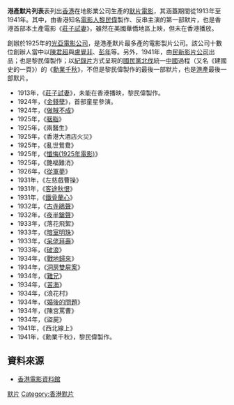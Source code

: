 '''港產默片列表'''表列出[[香港|香港]]在地影業公司生產的[[默片|默片]][[電影|電影]]，其涵蓋期間從1913年至1941年。其中，由香港知名[[電影人|電影人]][[黎民偉|黎民偉]]製作、反串主演的第一部默片，也是香港首部本土產電影《[[莊子試妻_(電影)|莊子試妻]]》，雖然在美國華僑地區上映，但未在香港播放。

創辦於1925年的[[光亞電影公司|光亞電影公司]]，是港產默片最多產的電影製片公司。該公司十數位創辦人當中以[[陳君超|陳君超]]與[[盧覺非|盧覺非]]、[[彭年|彭年]]等。另外，1941年，由[[民新影片公司|民新影片公司]]出品；也是黎民偉製作；以[[紀錄片|紀錄片]]方式呈現的[[國民黨北伐|國民黨北伐]]統一[[中國|中國]]過程（又名《建國史的一頁》）的《[[勳業千秋|勳業千秋]]》，不但是黎民偉製作的最後一部默片，也是[[港產|港產]]最後一部默片。
*1913年，《[[莊子試妻_(電影)|莊子試妻]]》，未能在香港播映，黎民偉製作。
*1924年，《[[金錢孽|金錢孽]]》，首部童星參演。
*1924年，《[[做賊不成|做賊不成]]》
*1925年，《[[胭脂|胭脂]]》
*1925年，《兩醫生》
*1925年，《香港大酒店火災》
*1925年，《亂世鴛鴦》
*1925年，《[[懺悔(1925年電影)|懺悔(1925年電影)]]》
*1925年，《艷福難消》
*1926年，《[[從軍夢|從軍夢]]》
*1931年，《左慈戲曹操》
*1931年，《[[客途秋恨|客途秋恨]]》
*1931年，《[[鐵骨蘭心|鐵骨蘭心]]》
*1932年，《[[古寺鵑聲|古寺鵑聲]]》
*1932年，《[[夜半鎗聲|夜半鎗聲]]》
*1933年，《落花飛絮》
*1933年，《[[暗室明珠|暗室明珠]]》
*1933年，《[[呆佬拜壽|呆佬拜壽]]》
*1933年，《[[破浪|破浪]]》
*1934年，《[[戰地歸來|戰地歸來]]》
*1934年，《[[洞房雙屍案|洞房雙屍案]]》
*1934年，《[[難兄|難兄]]》
*1934年，《[[苦海|苦海]]》
*1934年，《浪花村》
*1934年，《[[婚後的問題|婚後的問題]]》
*1934年，《陳宮罵曹》
*1934年，《盜屍》
*1941年，《西北線上》
*1941年，《勳業千秋》，黎民偉製作。

==資料來源==
*[http://www.lcsd.gov.hk/CE/CulturalService/HKFA/ 香港電影資料館] {{Wayback|url=http://www.lcsd.gov.hk/CE/CulturalService/HKFA/ |date=20200726143246 }}

[[Category:香港電影作品列表|默片]]
[[Category:香港默片|Category:香港默片]]